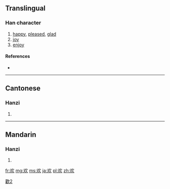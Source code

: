 {{also|歡}}
==Translingual==

===Han character===
{{Han char|rn=76|rad=欠|as=02|sn=6|four=|canj=水弓人 (ENO)}}

# [[happy]], [[pleased]], [[glad]]
# [[joy]]
# [[enjoy]]

====References====
* {{Han ref|kx=0565.061|dkj=15994|dj=0954.030|hdz=32134.020|uh=6B22|ud=27426}}

[[Category:CJKV characters simplified differently in Japan and China|歡2]]
----

==Cantonese==

===Hanzi===
{{yue-hanzi|jyut=|y=[[fun1]]|tra=歡}}

# {{defn|lang=yue|sort=欠02}}

----

==Mandarin==

===Hanzi===
{{cmn-hanzi|tra=歡|pin=[[huān]] ([[huan1]]), [[ǒu]] ([[ou3]])|wg=huan<sup>1</sup>, ou<sup>3</sup>}}

# {{defn|lang=cmn|sort=欠02}}

[[fr:欢]]
[[mg:欢]]
[[ms:欢]]
[[ja:欢]]
[[pl:欢]]
[[zh:欢]]